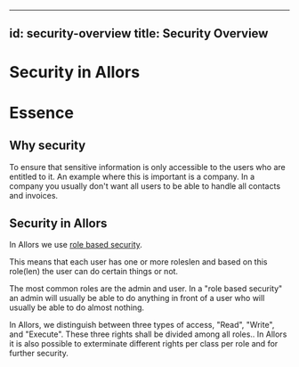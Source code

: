 
---
id: security-overview
title: Security Overview
---

# Security in Allors

# Essence

## Why security

To ensure that sensitive information is only accessible to the users who are entitled to it. An example where this is important is a company. In a company you usually don&#39;t want all users to be able to handle all contacts and invoices.

## Security in Allors

In Allors we use [role based security](https://en.wikipedia.org/wiki/Role-based_access_control).

This means that each user has one or more roleslen and based on this role(len) the user can do certain things or not.

The most common roles are the admin and user. In a "role based security" an admin will usually be able to do anything in front of a user who will usually be able to do almost nothing.

In Allors, we distinguish between three types of access, "Read", "Write", and "Execute". These three rights shall be divided among all roles.. In Allors it is also possible to exterminate different rights per class per role and for further security.
